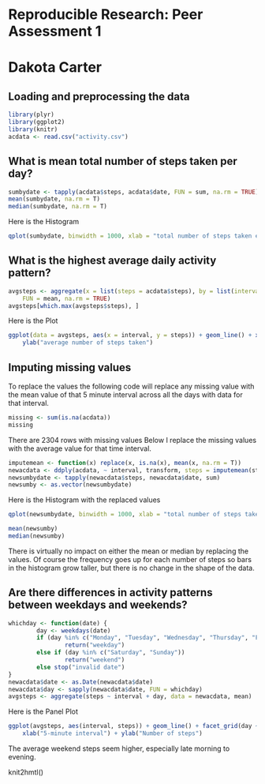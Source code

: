 # Reproducible Research: Peer Assessment 1
# Dakota Carter


## Loading and preprocessing the data
```r
library(plyr)
library(ggplot2)
library(knitr)
acdata <- read.csv("activity.csv")
```


## What is mean total number of steps taken per day?
```r
sumbydate <- tapply(acdata$steps, acdata$date, FUN = sum, na.rm = TRUE)
mean(sumbydate, na.rm = T)
median(sumbydate, na.rm = T)

```

Here is the Histogram

```r
qplot(sumbydate, binwidth = 1000, xlab = "total number of steps taken each day")
```


## What is the highest average daily activity pattern?
```r
avgsteps <- aggregate(x = list(steps = acdata$steps), by = list(interval = acdata$interval), 
    FUN = mean, na.rm = TRUE)
avgsteps[which.max(avgsteps$steps), ]
```

Here is the Plot
```r
ggplot(data = avgsteps, aes(x = interval, y = steps)) + geom_line() + xlab("5-minute interval") + 
    ylab("average number of steps taken")
```



## Imputing missing values
To replace the values the following code will replace any missing value with the mean value of that 5
minute interval across all the days with data for that interval. 
```r
missing <- sum(is.na(acdata))
missing
```
There are 2304 rows with missing values
Below I replace the missing values with the average value for that time interval.

```r
imputemean <- function(x) replace(x, is.na(x), mean(x, na.rm = T))
newacdata <- ddply(acdata, ~ interval, transform, steps = imputemean(steps))
newsumbydate <- tapply(newacdata$steps, newacdata$date, sum)
newsumby <- as.vector(newsumbydate)
```

Here is the Histogram with the replaced values
```r
qplot(newsumbydate, binwidth = 1000, xlab = "total number of steps taken each day")
```

```r
mean(newsumby)
median(newsumby)
```

There is virtually no impact on either the mean or median by replacing the values. Of course
the frequency goes up for each number of steps so bars in the histogram grow taller, but there
is no change in the shape of the data. 


## Are there differences in activity patterns between weekdays and weekends?

```r
whichday <- function(date) {
        day <- weekdays(date)
        if (day %in% c("Monday", "Tuesday", "Wednesday", "Thursday", "Friday"))
                return("weekday") 
        else if (day %in% c("Saturday", "Sunday"))
                return("weekend")
        else stop("invalid date")
}
newacdata$date <- as.Date(newacdata$date)
newacdata$day <- sapply(newacdata$date, FUN = whichday)
avgsteps <- aggregate(steps ~ interval + day, data = newacdata, mean)
```

Here is the Panel Plot
```r
ggplot(avgsteps, aes(interval, steps)) + geom_line() + facet_grid(day ~ .) + 
    xlab("5-minute interval") + ylab("Number of steps")
```

The average weekend steps seem higher, especially late morning to evening. 

knit2hmtl()
